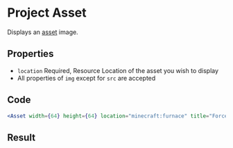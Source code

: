 # Project Asset

Displays an [asset](./devs#assets) image.

## Properties

- `location` Required, Resource Location of the asset you wish to display
- All properties of `img` except for `src` are accepted

## Code

```jsx
<Asset width={64} height={64} location="minecraft:furnace" title="Force Field Projector" />
```

## Result

<Asset width={64} height={64} location="minecraft:furnace" title="Force Field Projector" />
